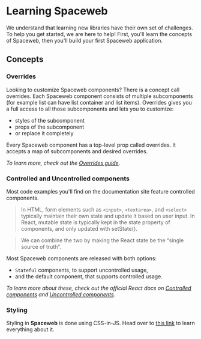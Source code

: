 

# Learning Spaceweb

We understand that learning new libraries have their own set of challenges.
To help you get started, we are here to help! First, you'll learn the concepts
of Spaceweb, then you'll build your first Spaceweb application.

## Concepts

### Overrides

Looking to customize Spaceweb components? There is a concept call overrides. Each Spaceweb component consists of multiple subcomponents (for example list can have list container and list items). Overrides gives you a full access to all those subcomponents and lets you to customize:

- styles of the subcomponent
- props of the subcomponent
- or replace it completely

Every Spaceweb component has a top-level prop called overrides. It accepts a map of subcomponents
and desired overrides.

_To learn more, check out the [Overrides guide](/guides/understanding-overrides/)._

### Controlled and Uncontrolled components

Most code examples you'll find on the documentation site feature controlled components.

> In HTML, form elements such as `<input>`, `<textarea>`, and `<select>` typically maintain their own
> state and update it based on user input. In React, mutable state is typically
> kept in the state property of components, and only updated with setState().

> We can combine the two by making the React state be the “single source of truth”.

Most Spaceweb components are released with both options:

- `Stateful` components, to support uncontrolled usage,
- and the default component, that supports controlled usage.

_To learn more about these, check out the official React docs on
[Controlled components](https://reactjs.org/docs/forms.html#controlled-components)
and [Uncontrolled components](https://reactjs.org/docs/uncontrolled-components.html)._

### Styling

Styling in **Spaceweb** is done using CSS-in-JS. Head over to [this link](/guides/styling) to learn everything about it.
